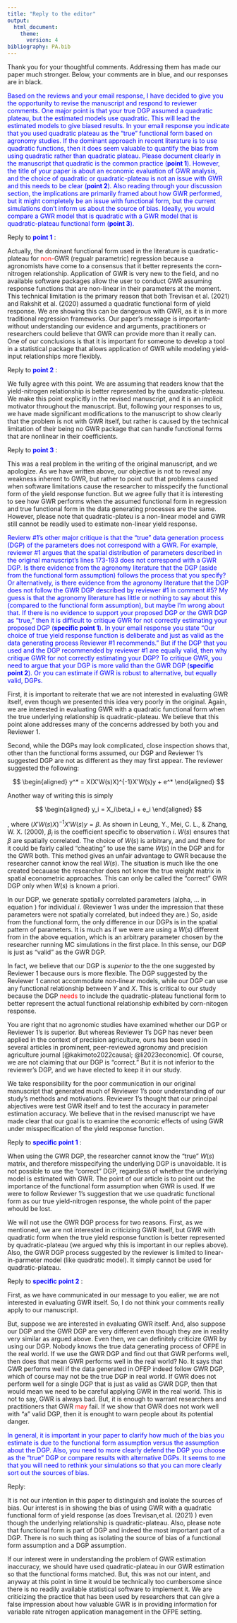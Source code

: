 ```yaml
---
title: "Reply to the editor"
output: 
  html_document:
    theme:
      version: 4
bibliography: PA.bib
---
```


Thank you for your thoughtful comments. Addressing them has made our paper much stronger. Below, your comments are in blue, and our responses are in black.

<span style = "color: blue;"> Based on the reviews and your email response, I have decided to give you the opportunity to revise the manuscript and respond to reviewer comments. One major point is that your true DGP assumed a quadratic plateau, but the estimated models use quadratic. This will lead the estimated models to give biased results. In your email response you indicate that you used quadratic plateau as the “true” functional form based on agronomy studies. If the dominant approach in recent literature is to use quadratic functions, then it does seem valuable to quantify the bias from using quadratic rather than quadratic plateau. Please document clearly in the manuscript that quadratic is the common practice (__point 1__). However, the title of your paper is about an economic evaluation of GWR analysis, and the choice of quadratic or quadratic-plateau is not an issue with GWR and this needs to be clear (__point 2__). Also reading through your discussion section, the implications are primarily framed about how GWR performed, but it might completely be an issue with functional form, but the current simulations don't inform us about the source of bias. Ideally, you would compare a GWR model that is quadratic with a GWR model that is quadratic-plateau functional form (__point 3__). </span>


Reply to <span style = "color: blue;"> __point 1__ </span>:

Actually, the dominant functional form used in the literature is quadratic-plateau for <span style = "color: red;"> non-</span>GWR (regualr parametric) regression because a agronomists have come to a consensus  that it better represents the corn-nitrogen relationship. Application of GWR is very new to the field, and no available software packages allow the user to conduct GWR assuming response functions that are non-linear in their parameters at the moment. This technical limitation is the primary reason that both Trevisan et al. (2021) and Rakshit et al. (2020) assumed a quadratic functional form of yield response. We are showing this can be dangerous with GWR, as it is in more traditional regression frameworks. Our paper's message is important--without understanding our evidence and arguments, practitioners or researchers could believe that GWR can provide more than it really can.  One of our conclusions is that it is important for someone to develop a tool in a statistical package that allows application of GWR while modeling yield-input relationships more flexibly.

Reply to <span style = "color: blue;"> __point 2__ </span>:

We fully agree with this point. We are assuming that readers know that the yield-nitrogen relationship is better represented by the quadaratic-plateau.  We make this point explicitly in the revised manuscript, and it is an implicit motivator throughout the manuscript. But, following your responses to us, we have made significant modifications to the manuscript to show clearly that the problem is not with GWR itself, but rather is caused by the technical limitation of their being no GWR package that can handle functional forms that are nonlinear in their coefficients. 

Reply to <span style = "color: blue;"> __point 3__ </span>:

This was a real problem in the writing of the original manuscript, and we apologize. As we have written above, our objective is not to reveal any weakness inherent to GWR, but rather to point out that problems caused when software limitations cause the researcher to misspecify the functional form of the yield response function.  But we agree fully that it is interesting to see how GWR performs when the assumed functional form in regression and true functional form in the data generating processes are the same. However, please note that quadratic-plateu is a non-linear model and GWR still cannot be readily used to estimate non-linear yield response.

<span style = "color: blue;"> Revierw #1's other major critique is that the “true” data generation process (DGP) of the parameters does not correspond with a GWR. For example, reviewer #1 argues that the spatial distribution of parameters described in the original manuscript's lines 173-193 does not correspond with a GWR DGP. Is there evidence from the agronomy literature that the DGP (aside from the functional form assumption) follows the process that you specify? Or alternatively, is there evidence from the agronomy literature that the DGP does not follow the GWR DGP described by reviewer #1 in comment #5? My guess is that the agronomy literature has little or nothing to say about this (compared to the functional form assumption), but maybe I'm wrong about that. If there is no evidence to support your proposed DGP or the GWR DGP as “true,” then it is difficult to critique GWR for not correctly estimating your proposed DGP (__specific point 1__). In your email response you state “Our choice of true yield response function is deliberate and just as valid as the data generating process Reviewer #1 recommends.” But if the DGP that you used and the DGP recommended by reviewer #1 are equally valid, then why critique GWR for not correctly estimating your DGP? To critique GWR, you need to argue that your DGP is more valid than the GWR DGP (__specific point 2__). Or you can estimate if GWR is robust to alternative, but equally valid, DGPs.

</span>

First, it is important to reiterate that we are not interested in evaluating GWR itself, even though we presented this idea very poorly in the original.  Again, we are interested in evaluating GWR with a quadratic functional form when the true underlying relationship is quadratic-plateau.  We believe that this point alone addresses many of the concerns addressed by both you and Reviewer 1.  

Second, while the DGPs may look complicated, close inspection shows that, other than the functional forms assumed, our DGP and Reviewer 1's suggested DGP are not as different as they may first appear. The reviewer suggested the following:

$$
\begin{aligned}
y^* = X(X'W(s)X)^{-1}X'W(s)y + e^*
\end{aligned}
$$

Another way of writing this is simply

$$
\begin{aligned}
y_i = X_i\beta_i + e_i
\end{aligned}
$$

, where $(X'W(s)X)^{-1}X'W(s)y = \beta$. As shown in Leung, Y., Mei, C. L., & Zhang, W. X. (2000),  $\beta_i$ is the coefficient specific to observation $i$. $W(s)$ ensures that $\beta$ are spatially correlated. The choice of $W(s)$ is arbitrary, and and there for it could be fairly called "cheating" to use the same $W(s)$ in the DGP and for the GWR both.  This method gives an unfair advantage to GWR because the researcher cannot know the real $W(s)$.  The situation is much like the one created becauase the researcher does not know the true weight matrix in spatial econometric approaches.  This can only be called the "correct" GWR DGP only when $W(s)$ is known a priori.

In our DGP, we generate spatially correlated parameters (alpha, ... in equation ) for individual $i$. (Reviewer 1 was under the impression that these parameters were not spatially correlated, but indeed they are.) So, aside from the functional form, the only difference in our DGPs is in the spatial pattern of parameters. It is much as if we were are using a $W(s)$ different from in the above equation, which is an arbitrary parameter chosen by the researcher running MC simulations in the first place. In this sense, our DGP is just as "valid" as the GWR DGP.

In fact, we believe that our DGP is $superior$ to the the one suggested by Reviewer 1 because ours is more flexible. The DGP suggested by the Reviewer 1 cannot accommodate non-linear models, while our DGP can use any functional relationship between $Y$ and $X$. This is critical to our study because the DGP <span style = "color: red;"> needs </span> to include the quadratic-plateau functional form to better represent the actual functional relationship exhibited by corn-nitogen response.

You are right that no agronomic studies have examined whether our DGP or Reviewer 1's is superior. But whereas Reviewer 1's DGP has never been applied in the context of precision agriculture, ours has been used in several articles in prominent, peer-reviewed agronomy and precision agriculture journal [@kakimoto2022causal; @li2023economic].  Of course, we are not claiming that our DGP is "correct."  But it is not inferior to the reviewer's DGP, and we have elected to keep it in our study.

We take responsibility for the poor communication in our original manuscript that generated much of Reviewer 1's poor understanding of our study's methods and motivations. Reviewer 1's thought that our principal abjectives were test GWR itself and to test the accuracy in parameter estimation accuracy.  We believe that in the revised manuscript we have made clear that our goal is to examine the economic effects of using GWR under misspecification of the yield response function.  

Reply to <span style = "color: blue;"> __specific point 1__ </span>:

When using the GWR DGP, the researcher cannot know the "true" $W(s)$ matrix, and therefore misspecifying the underlying DGP is unavoidable.  It is not possible to use the "correct" DGP, regardless of whether the underlying model is estimated with GWR.  The point of our article is to point out the importance of the functional form assumption when GWR is used.  If we were to follow Reviewer 1's suggestion that we use quadratic functional form as our true yield-nitrogen response, the whole point of the paper whould be lost.

We will not use the GWR DGP process for two reasons. First, as we mentioned, we are not interested in criticizing GWR itself, but GWR with quadratic form when the true yield response function is better represented by quadratic-plateau (we argued why this is important in our replies above). Also, the GWR DGP process suggested by the reviewer is limited to linear-in-parmeter model (like quadratic model). It simply cannot be used for quadratic-plateau. 

Reply to <span style = "color: blue;"> __specific point 2__ </span>:

First, as we have communicated in our message to you ealier, we are not interested in evaluating GWR itself. So, I do not think your comments really apply to our manuscript. 

But, suppose we are interested in evaluating GWR itself. And, also suppose our DGP and the GWR DGP are very different even though they are in reality very similar as argued above. Even then, we can definitely criticize GWR by using our DGP. Nobody knows the true data generating process of OFPE in the real world. If we use the GWR DGP and find out that GWR performs well, then does that mean GWR performs well in the real world? No. It says that GWR performs well if the data generated in OFEP indeed follow GWR DGP, which of course may not be the true DGP in real world. If GWR does not perform well for a single DGP that is just as valid as GWR DGP, then that would mean we need to be careful applying GWR in the real world. This is not to say, GWR is always bad. But, it is enough to warrant researchers and practitioners that GWR <span style = "color: red;"> may </span> fail. If we show that GWR does not work well with "a" valid DGP, then it is enought to warn people about its potential danger. 

<span style = "color: blue;"> In general, it is important in your paper to clarify how much of the bias you estimate is due to the functional form assumption versus the assumption about the DGP. Also, you need to more clearly defend the DGP you choose as the “true” DGP or compare results with alternative DGPs. It seems to me that you will need to rethink your simulations so that you can more clearly sort out the sources of bias. </span>

Reply:

It is not our intention in this paper to distinguish and isolate the sources of bias. Our interest is in showing the bias of using GWR with a quadratic functional form of yield response (as does Trevisan,et al. (2021) ) even though the underlying relationship is quadratic-plateau.  Also, please note that functional form is part of DGP and indeed the most important part of a DGP. There is no such thing as isolating the source of bias of a functional form assumption and a DGP assumption. 

If our interest were in understanding the problem of GWR estimation inaccuracy, we should have used quadratic-plateau in our GWR estimation so that the functional forms matched. But, this was not our intent, and anyway at this point in time it would be technically too cumbersome since there is no readily available statistical software to implement it. We are criticizing the practice that has been used by researchers that can give a false impression about how valuable GWR is in providing information for variable rate nitrogen application management in the OFPE setting. 

